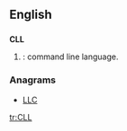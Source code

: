 ==English==

==={{abbreviation-old|en}}===
'''CLL'''

# {{context|computing}}: command line language.

===Anagrams===
* [[LLC#English|LLC]]

[[tr:CLL]]